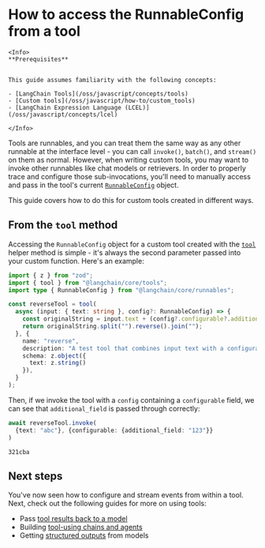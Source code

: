 # How to access the RunnableConfig from a tool

```{=mdx}
<Info>
**Prerequisites**


This guide assumes familiarity with the following concepts:

- [LangChain Tools](/oss/javascript/concepts/tools)
- [Custom tools](/oss/javascript/how-to/custom_tools)
- [LangChain Expression Language (LCEL)](/oss/javascript/concepts/lcel)

</Info>
```
Tools are runnables, and you can treat them the same way as any other runnable at the interface level - you can call `invoke()`, `batch()`, and `stream()` on them as normal. However, when writing custom tools, you may want to invoke other runnables like chat models or retrievers. In order to properly trace and configure those sub-invocations, you'll need to manually access and pass in the tool's current [`RunnableConfig`](https://api.js.langchain.com/interfaces/langchain_core.runnables.RunnableConfig.html) object.

This guide covers how to do this for custom tools created in different ways.

## From the `tool` method

Accessing the `RunnableConfig` object for a custom tool created with the [`tool`](https://api.js.langchain.com/functions/langchain_core.tools.tool-1.html) helper method is simple - it's always the second parameter passed into your custom function. Here's an example:


```typescript
import { z } from "zod";
import { tool } from "@langchain/core/tools";
import type { RunnableConfig } from "@langchain/core/runnables";

const reverseTool = tool(
  async (input: { text: string }, config?: RunnableConfig) => {
    const originalString = input.text + (config?.configurable?.additional_field ?? "");
    return originalString.split("").reverse().join("");
  }, {
    name: "reverse",
    description: "A test tool that combines input text with a configurable parameter.",
    schema: z.object({
      text: z.string()
    }),
  }
);
```
Then, if we invoke the tool with a `config` containing a `configurable` field, we can see that `additional_field` is passed through correctly:


```typescript
await reverseTool.invoke(
  {text: "abc"}, {configurable: {additional_field: "123"}}
)
```
```output
321cba
```
## Next steps

You've now seen how to configure and stream events from within a tool. Next, check out the following guides for more on using tools:

- Pass [tool results back to a model](/oss/javascript/how-to/tool_results_pass_to_model)
- Building [tool-using chains and agents](/docs/how_to#tools)
- Getting [structured outputs](/oss/javascript/how-to/structured_output/) from models
